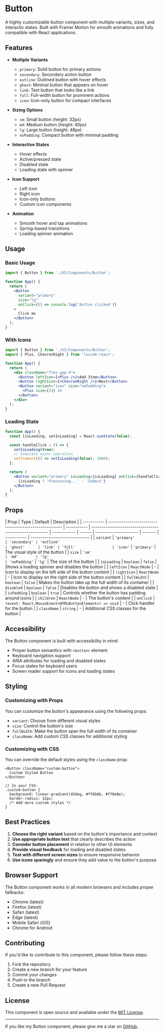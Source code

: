 

<Meta title="Components/Button" />

# Button

A highly customizable button component with multiple variants, sizes, and interactiv states. Built with Framer Motion for smooth animations and fully compatible with React applications.

## Features

- **Multiple Variants**

  - `primary`: Solid button for primary actions
  - `secondary`: Secondary action button
  - `outline`: Outlined button with hover effects
  - `ghost`: Minimal button that appears on hover
  - `link`: Text button that looks like a link
  - `full`: Full-width button for prominent actions
  - `icon`: Icon-only button for compact interfaces

- **Sizing Options**

  - `sm`: Small button (height: 32px)
  - `md`: Medium button (height: 40px)
  - `lg`: Large button (height: 48px)
  - `noPadding`: Compact button with minimal padding

- **Interactive States**

  - Hover effects
  - Active/pressed state
  - Disabled state
  - Loading state with spinner

- **Icon Support**

  - Left icon
  - Right icon
  - Icon-only buttons
  - Custom icon components

- **Animation**
  - Smooth hover and tap animations
  - Spring-based transitions
  - Loading spinner animation

## Usage

### Basic Usage

```jsx
import { Button } from './UI/Components/Button';

function App() {
  return (
    <Button
      variant="primary"
      size="lg"
      onClick={() => console.log('Button clicked')}
    >
      Click me
    </Button>
  );
}
```

### With Icons

```jsx
import { Button } from './UI/Components/Button';
import { Plus, ChevronRight } from 'lucide-react';

function App() {
  return (
    <div className="flex gap-4">
      <Button leftIcon={<Plus />}>Add Item</Button>
      <Button rightIcon={<ChevronRight />}>Next</Button>
      <Button variant="icon" size="noPadding">
        <Plus size={24} />
      </Button>
    </div>
  );
}
```

### Loading State

```jsx
function App() {
  const [isLoading, setIsLoading] = React.useState(false);

  const handleClick = () => {
    setIsLoading(true);
    // Simulate async operation
    setTimeout(() => setIsLoading(false), 2000);
  };

  return (
    <Button variant="primary" isLoading={isLoading} onClick={handleClick}>
      {isLoading ? 'Processing...' : 'Submit'}
    </Button>
  );
}
```

## Props

| Prop        | Type                                                   | Default     | Description                                              |
| ----------- | ------------------------------------------------------ | ----------- | -------------------------------------------------------- | ------------ | ------ | ---------------------- | ------- | ----------- | ------------------------------ |
| `variant`   | `'primary'                                             | 'secondary' | 'outline'                                                | 'ghost'      | 'link' | 'full'                 | 'icon'` | `'primary'` | The visual style of the button |
| `size`      | `'sm'                                                  | 'md'        | 'lg'                                                     | 'noPadding'` | `'lg'` | The size of the button |
| `isLoading` | `boolean`                                              | `false`     | Shows a loading spinner and disables the button          |
| `leftIcon`  | `ReactNode`                                            | -           | Icon to display on the left side of the button content   |
| `rightIcon` | `ReactNode`                                            | -           | Icon to display on the right side of the button content  |
| `fullWidth` | `boolean`                                              | `false`     | Makes the button take up the full width of its container |
| `disabled`  | `boolean`                                              | `false`     | Disables the button and shows a disabled state           |
| `isPadding` | `boolean`                                              | `true`      | Controls whether the button has padding around icons     |
| `children`  | `ReactNode`                                            | -           | The button's content                                     |
| `onClick`   | `(event: React.MouseEvent<HTMLButtonElement>) => void` | -           | Click handler for the button                             |
| `className` | `string`                                               | -           | Additional CSS classes for the button                    |
## Accessibility

The Button component is built with accessibility in mind:

- Proper button semantics with `<button>` element
- Keyboard navigation support
- ARIA attributes for loading and disabled states
- Focus states for keyboard users
- Screen reader support for icons and loading states

## Styling

### Customizing with Props

You can customize the button's appearance using the following props:

- `variant`: Choose from different visual styles
- `size`: Control the button's size
- `fullWidth`: Make the button span the full width of its container
- `className`: Add custom CSS classes for additional styling

### Customizing with CSS

You can override the default styles using the `className` prop:

```tsx
<Button className="custom-button">
  Custom Styled Button
</Button>

// In your CSS:
.custom-button {
  background: linear-gradient(45deg, #ff6b6b, #ff8e8e);
  border-radius: 12px;
  /* Add more custom styles */
}
```

## Best Practices

1. **Choose the right variant** based on the button's importance and context
2. **Use appropriate button text** that clearly describes the action
3. **Consider button placement** in relation to other UI elements
4. **Provide visual feedback** for loading and disabled states
5. **Test with different screen sizes** to ensure responsive behavior
6. **Use icons sparingly** and ensure they add value to the button's purpose

## Browser Support

The Button component works in all modern browsers and includes proper fallbacks:

- Chrome (latest)
- Firefox (latest)
- Safari (latest)
- Edge (latest)
- Mobile Safari (iOS)
- Chrome for Android

## Contributing

If you'd like to contribute to this component, please follow these steps:

1. Fork the repository
2. Create a new branch for your feature
3. Commit your changes
4. Push to the branch
5. Create a new Pull Request

## License

This component is open source and available under the [MIT License](https://opensource.org/licenses/MIT).

---

If you like my Button component, please give me a star on [GitHub](https://github.com/xianzhezhang/xianzhe.site).
